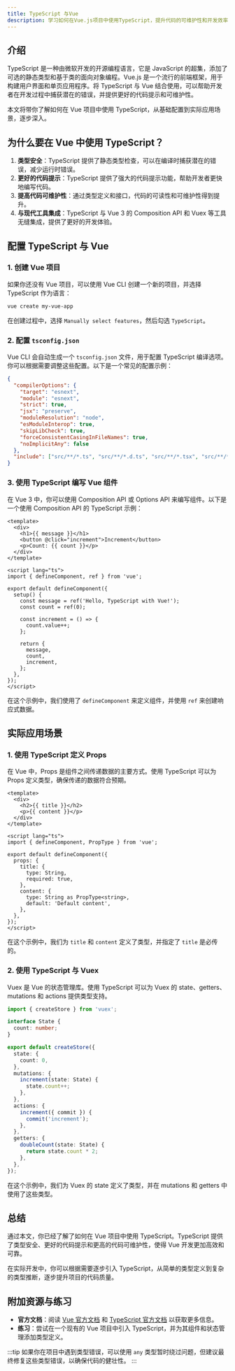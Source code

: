 ```yaml
---
title: TypeScript 与Vue
description: 学习如何在Vue.js项目中使用TypeScript，提升代码的可维护性和开发效率。本文将从基础概念到实际应用，逐步讲解TypeScript与Vue的结合使用。
---
```


## 介绍

TypeScript 是一种由微软开发的开源编程语言，它是 JavaScript 的超集，添加了可选的静态类型和基于类的面向对象编程。Vue.js 是一个流行的前端框架，用于构建用户界面和单页应用程序。将 TypeScript 与 Vue 结合使用，可以帮助开发者在开发过程中捕获潜在的错误，并提供更好的代码提示和可维护性。

本文将带你了解如何在 Vue 项目中使用 TypeScript，从基础配置到实际应用场景，逐步深入。

## 为什么要在 Vue 中使用 TypeScript？

1. **类型安全**：TypeScript 提供了静态类型检查，可以在编译时捕获潜在的错误，减少运行时错误。
2. **更好的代码提示**：TypeScript 提供了强大的代码提示功能，帮助开发者更快地编写代码。
3. **提高代码可维护性**：通过类型定义和接口，代码的可读性和可维护性得到提升。
4. **与现代工具集成**：TypeScript 与 Vue 3 的 Composition API 和 Vuex 等工具无缝集成，提供了更好的开发体验。

## 配置 TypeScript 与 Vue

### 1. 创建 Vue 项目

如果你还没有 Vue 项目，可以使用 Vue CLI 创建一个新的项目，并选择 TypeScript 作为语言：

```bash
vue create my-vue-app
```

在创建过程中，选择 `Manually select features`，然后勾选 `TypeScript`。

### 2. 配置 `tsconfig.json`

Vue CLI 会自动生成一个 `tsconfig.json` 文件，用于配置 TypeScript 编译选项。你可以根据需要调整这些配置。以下是一个常见的配置示例：

```json
{
  "compilerOptions": {
    "target": "esnext",
    "module": "esnext",
    "strict": true,
    "jsx": "preserve",
    "moduleResolution": "node",
    "esModuleInterop": true,
    "skipLibCheck": true,
    "forceConsistentCasingInFileNames": true,
    "noImplicitAny": false
  },
  "include": ["src/**/*.ts", "src/**/*.d.ts", "src/**/*.tsx", "src/**/*.vue"]
}
```

### 3. 使用 TypeScript 编写 Vue 组件

在 Vue 3 中，你可以使用 Composition API 或 Options API 来编写组件。以下是一个使用 Composition API 的 TypeScript 示例：

```vue
<template>
  <div>
    <h1>{{ message }}</h1>
    <button @click="increment">Increment</button>
    <p>Count: {{ count }}</p>
  </div>
</template>

<script lang="ts">
import { defineComponent, ref } from 'vue';

export default defineComponent({
  setup() {
    const message = ref('Hello, TypeScript with Vue!');
    const count = ref(0);

    const increment = () => {
      count.value++;
    };

    return {
      message,
      count,
      increment,
    };
  },
});
</script>
```

在这个示例中，我们使用了 `defineComponent` 来定义组件，并使用 `ref` 来创建响应式数据。

## 实际应用场景

### 1. 使用 TypeScript 定义 Props

在 Vue 中，Props 是组件之间传递数据的主要方式。使用 TypeScript 可以为 Props 定义类型，确保传递的数据符合预期。

```vue
<template>
  <div>
    <h2>{{ title }}</h2>
    <p>{{ content }}</p>
  </div>
</template>

<script lang="ts">
import { defineComponent, PropType } from 'vue';

export default defineComponent({
  props: {
    title: {
      type: String,
      required: true,
    },
    content: {
      type: String as PropType<string>,
      default: 'Default content',
    },
  },
});
</script>
```

在这个示例中，我们为 `title` 和 `content` 定义了类型，并指定了 `title` 是必传的。

### 2. 使用 TypeScript 与 Vuex

Vuex 是 Vue 的状态管理库。使用 TypeScript 可以为 Vuex 的 state、getters、mutations 和 actions 提供类型支持。

```ts
import { createStore } from 'vuex';

interface State {
  count: number;
}

export default createStore({
  state: {
    count: 0,
  },
  mutations: {
    increment(state: State) {
      state.count++;
    },
  },
  actions: {
    increment({ commit }) {
      commit('increment');
    },
  },
  getters: {
    doubleCount(state: State) {
      return state.count * 2;
    },
  },
});
```

在这个示例中，我们为 Vuex 的 state 定义了类型，并在 mutations 和 getters 中使用了这些类型。

## 总结

通过本文，你已经了解了如何在 Vue 项目中使用 TypeScript。TypeScript 提供了类型安全、更好的代码提示和更高的代码可维护性，使得 Vue 开发更加高效和可靠。

在实际开发中，你可以根据需要逐步引入 TypeScript，从简单的类型定义到复杂的类型推断，逐步提升项目的代码质量。

## 附加资源与练习

- **官方文档**：阅读 [Vue 官方文档](https://v3.vuejs.org/guide/typescript-support.html) 和 [TypeScript 官方文档](https://www.typescriptlang.org/docs/) 以获取更多信息。
- **练习**：尝试在一个现有的 Vue 项目中引入 TypeScript，并为其组件和状态管理添加类型定义。

:::tip
如果你在项目中遇到类型错误，可以使用 `any` 类型暂时绕过问题，但建议最终修复这些类型错误，以确保代码的健壮性。
:::